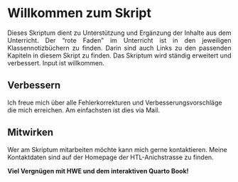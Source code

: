 # Willkommen zum Skript {.unnumbered}

<div style="text-align: justify">
Dieses Skriptum dient zu Unterstützung und Ergänzung der Inhalte aus dem Unterricht. Der "rote Faden" im Unterricht ist in den jeweiligen Klassennotizbüchern zu finden. Darin sind auch Links zu den passenden Kapiteln in diesem Skript zu finden.
Das Skriptum wird ständig erweitert und verbessert. Input ist willkommen.
</div>

## Verbessern
Ich freue mich über alle Fehlerkorrekturen und Verbesserungsvorschläge die mich erreichen. Am einfachsten ist dies via Mail.
  
## Mitwirken
Wer am Skriptum mitarbeiten möchte kann mich gerne kontaktieren. Meine Kontaktdaten sind auf der Homepage der HTL-Anichstrasse zu finden.
  
 <strong>Viel Vergnügen mit HWE und dem interaktiven Quarto Book! </strong>
